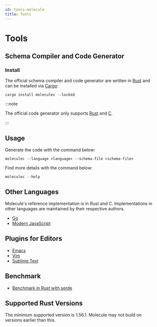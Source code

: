 ```yaml
---
id: tools-molecule
title: Tools
---
```



# Tools

## Schema Compiler and Code Generator

### Install

The official schema compiler and code generator are written in [Rust](https://www.rust-lang.org/) and can be installed via [Cargo](https://doc.rust-lang.org/cargo/):

```
cargo install moleculec --locked
```

:::note

The official code generator only supports [Rust](https://www.rust-lang.org/) and [C](https://en.wikipedia.org/wiki/C_%28programming_language%29).

:::

## Usage

Generate the code with the command below:

```
moleculec --language <language> --schema-file <schema-file>
```

Find more details with the command below:

```
moleculec --help
```

## Other Languages

Molecule's reference implementation is in Rust and C. Implementations in other languages are maintained by their respective authors.

- [Go](https://github.com/driftluo/moleculec-go)
- [Modern JavaScript](https://github.com/xxuejie/moleculec-es)

## Plugins for Editors

- [Emacs](https://github.com/yangby-cryptape/emacs-molecule)
- [Vim](https://github.com/yangby-cryptape/vim-molecule)
- [Sublime Text](https://github.com/yangby-cryptape/sublimetext-molecule)

## Benchmark

- [Benchmark in Rust with serde](https://github.com/nervosnetwork/serde_bench)

## Supported Rust Versions

The minimum supported version is 1.56.1. Molecule may not build on versions earlier than this.
